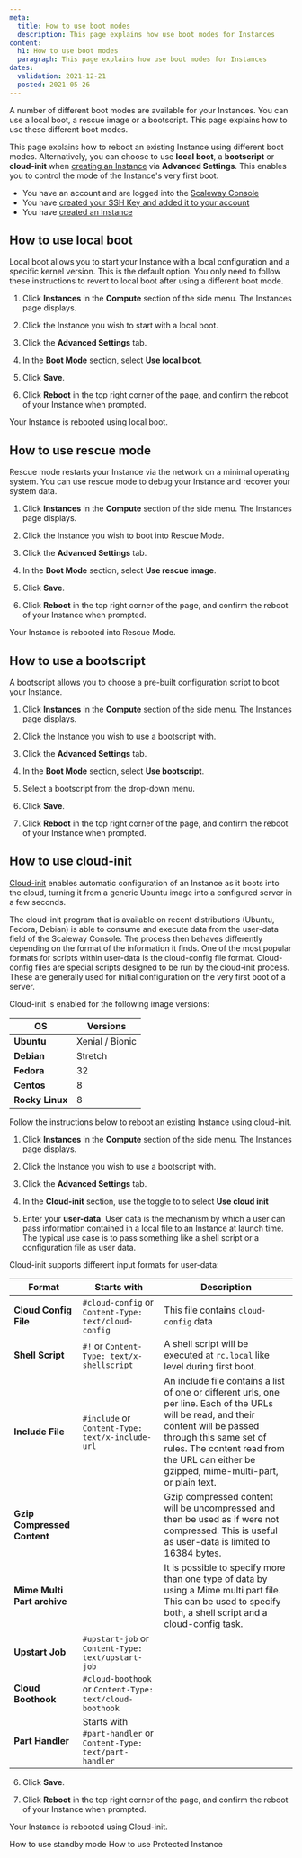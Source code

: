 ```yaml
---
meta:
  title: How to use boot modes
  description: This page explains how use boot modes for Instances
content:
  h1: How to use boot modes
  paragraph: This page explains how use boot modes for Instances
dates:
  validation: 2021-12-21
  posted: 2021-05-26 
---
```


A number of different boot modes are available for your Instances. You can use a local boot, a rescue image or a bootscript. This page explains how to use these different boot modes.

<Message type="tip">

This page explains how to reboot an existing Instance using different boot modes. Alternatively, you can choose to use **local boot**, a **bootscript** or **cloud-init** when [creating an Instance](/compute/instances/how-to/create-an-instance) via **Advanced Settings**. This enables you to control the mode of the Instance's very first boot.

</Message>

<Message type="requirement">

  - You have an account and are logged into the [Scaleway Console](https://console.scaleway.com)
  - You have [created your SSH Key and added it to your account](/console/my-project/how-to/create-ssh-key/)
  - You have [created an Instance](/compute/instances/how-to/create-an-instance)

</Message>

## How to use local boot

Local boot allows you to start your Instance with a local configuration and a specific kernel version. This is the default option. You only need to follow these instructions to revert to local boot after using a different boot mode.

1. Click **Instances** in the **Compute** section of the side menu. The Instances page displays.

2. Click the Instance you wish to start with a local boot.

3. Click the **Advanced Settings** tab.

  <Lightbox src="scaleway-boot-modes.png" alt=""/>

4. In the **Boot Mode** section, select **Use local boot**.

5. Click **Save**.

6. Click **Reboot** in the top right corner of the page, and confirm the reboot of your Instance when prompted.

Your Instance is rebooted using local boot.

## How to use rescue mode

Rescue mode restarts your Instance via the network on a minimal operating system. You can use rescue mode to debug your Instance and recover your system data.

1. Click **Instances** in the **Compute** section of the side menu. The Instances page displays.

2. Click the Instance you wish to boot into Rescue Mode.

3. Click the **Advanced Settings** tab.

4. In the **Boot Mode** section, select **Use rescue image**.

5. Click **Save**.

6. Click **Reboot** in the top right corner of the page, and confirm the reboot of your Instance when prompted.

Your Instance is rebooted into Rescue Mode.


## How to use a bootscript

A bootscript allows you to choose a pre-built configuration script to boot your Instance. 

1. Click **Instances** in the **Compute** section of the side menu. The Instances page displays.

2. Click the Instance you wish to use a bootscript with.

3. Click the **Advanced Settings** tab.

4. In the **Boot Mode** section, select **Use bootscript**.

5. Select a bootscript from the drop-down menu.

6. Click **Save**.

7. Click **Reboot** in the top right corner of the page, and confirm the reboot of your Instance when prompted.


## How to use cloud-init

[Cloud-init](/compute/instances/concepts/#cloud-init) enables automatic configuration of an Instance as it boots into the cloud, turning it from a generic Ubuntu image into a configured server in a few seconds. 

The cloud-init program that is available on recent distributions (Ubuntu, Fedora, Debian) is able to consume and execute data from the user-data field of the Scaleway Console. The process then behaves differently depending on the format of the information it finds. One of the most popular formats for scripts within user-data is the cloud-config file format. Cloud-config files are special scripts designed to be run by the cloud-init process. These are generally used for initial configuration on the very first boot of a server.

Cloud-init is enabled for the following image versions:

|OS|Versions|
|-| ------ |
|**Ubuntu**|Xenial / Bionic|
|**Debian**|Stretch|
|**Fedora**|32|
|**Centos**|8|
|**Rocky Linux**|8|

Follow the instructions below to reboot an existing Instance using cloud-init. 

1. Click **Instances** in the **Compute** section of the side menu. The Instances page displays.

2. Click the Instance you wish to use a bootscript with.

3. Click the **Advanced Settings** tab.

4. In the **Cloud-init** section, use the <Icon name="toggle" /> toggle to to select **Use cloud init**

  <Lightbox src="scaleway-cloud-init.png" alt=""/>

5. Enter your **user-data**. User data is the mechanism by which a user can pass information contained in a local file to an Instance at launch time. The typical use case is to pass something like a shell script or a configuration file as user data.

  Cloud-init supports different input formats for user-data:

  |Format|Starts with|Description|
  | ---- | ------------- | --------- |
  |**Cloud Config File**|`#cloud-config` or `Content-Type: text/cloud-config`| This file contains `cloud-config` data|
  | **Shell Script**|`#!` or `Content-Type: text/x-shellscript`|A shell script will be executed at `rc.local` like level during first boot.|
  |**Include File**|`#include` or `Content-Type: text/x-include-url`|An include file contains a list of one or different urls, one per line. Each of the URLs will be read, and their content will be passed through this same set of rules. The content read from the URL can either be gzipped, mime-multi-part, or plain text.|
  |**Gzip Compressed Content**||Gzip compressed content will be uncompressed and then be used as if were not compressed. This is useful as user-data is limited to 16384 bytes.|
  |**Mime Multi Part archive**||It is possible to specify more than one type of data by using a Mime multi part file. This can be used to specify both, a shell script and a cloud-config task.|
  |**Upstart Job**| `#upstart-job` or `Content-Type: text/upstart-job`||
  |**Cloud Boothook**|`#cloud-boothook` or `Content-Type: text/cloud-boothook`||
  |**Part Handler**|Starts with `#part-handler` or `Content-Type: text/part-handler`||

6. Click **Save**.

7. Click **Reboot** in the top right corner of the page, and confirm the reboot of your Instance when prompted.

Your Instance is rebooted using Cloud-init.

<Navigation title="See Also">
  <PreviousButton to="/compute/instances/how-to/use-standby-mode/">How to use standby mode</PreviousButton>
  <NextButton to="/compute/instances/how-to/use-protected-instance/">How to use Protected Instance</NextButton>
</Navigation>
